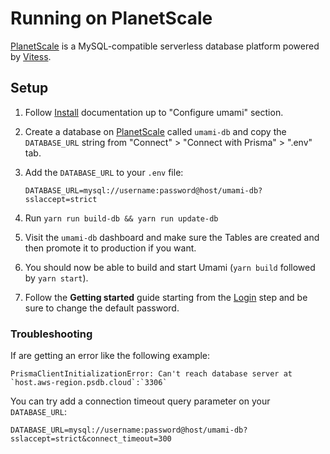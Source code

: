 # Running on PlanetScale

[PlanetScale](https://planetscale.com/) is a MySQL-compatible serverless database platform powered by [Vitess](https://vitess.io/).

## Setup

1. Follow [Install](https://umami.is/docs/install) documentation up to "Configure umami" section.
2. Create a database on [PlanetScale](https://app.planetscale.com/) called `umami-db` and copy the `DATABASE_URL` string from "Connect" > "Connect with Prisma" > ".env" tab.
3. Add the `DATABASE_URL` to your `.env` file:

    ```
    DATABASE_URL=mysql://username:password@host/umami-db?sslaccept=strict
    ```

4. Run `yarn run build-db && yarn run update-db`
5. Visit the `umami-db` dashboard and make sure the Tables are created and then promote it to production if you want.
6. You should now be able to build and start Umami (`yarn build` followed by `yarn start`).
7. Follow the **Getting started** guide starting from the [Login](/docs/login) step and be sure to change the default password.

### Troubleshooting

If are getting an error like the following example:

```text
PrismaClientInitializationError: Can't reach database server at `host.aws-region.psdb.cloud`:`3306`
```

You can try add a connection timeout query parameter on your `DATABASE_URL`:

```properties
DATABASE_URL=mysql://username:password@host/umami-db?sslaccept=strict&connect_timeout=300
```
